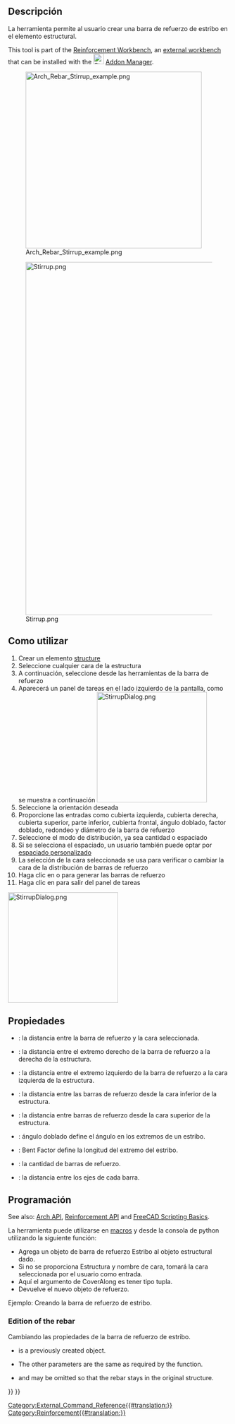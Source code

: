 <languages/>

<div class="mw-translate-fuzzy">
{{docnav/es
|[[Arch_Rebar_BentShape/es|Bent Shape Rebar]]
|[[Arch_Rebar_Helical/es|Helical Rebar]]
|[[Arch_Workbench/es|Arch]]
|IconL=Arch_Rebar_BentShape.svg
|IconC=Workbench_Arch.svg
|IconR=Arch_Rebar_Helical.svg
}}
</div>

<div class="mw-translate-fuzzy">
{{GuiCommand/es
|Name=Arch Rebar Stirrup
|MenuLocation=Arch → Rebar tools
|Workbenches=[[Arch Workbench/es|Arch]], [[BIM Workbench/es|BIM]]
|SeeAlso=[[Arch_Rebar_Helical/es|Helical Rebar]], [[Arch Rebar/es|Rebar]]
|Version=0.17
}}
</div>

<span id="Description"></span>
==Descripción==

<div class="mw-translate-fuzzy">
La herramienta {{KEY | [[Image: Arch_Rebar_Stirrup.png | 16px]] Stirrup Rebar}} permite al usuario crear una barra de refuerzo de estribo en el elemento estructural.
</div>

This tool is part of the [[Reinforcement_Workbench|Reinforcement Workbench]], an [[External_workbenches|external workbench]] that can be installed with the [[Image:Std_AddonMgr.svg|24px]] [[Std_AddonMgr|Addon Manager]].

[[Image:Arch_Rebar_Stirrup_example.png|400px]]
<div class="mw-translate-fuzzy">
[[Image:Stirrup.png|800px]]
</div>

<span id="Usage"></span>
<div class="mw-translate-fuzzy">
==Como utilizar==
</div>

<div class="mw-translate-fuzzy">
# Crear un elemento [[Arch Structure/es|structure]]
# Seleccione cualquier cara de la estructura
# A continuación, seleccione {{KEY|[[Image:Arch_Rebar_Stirrup.png|16px]] Stirrup Rebar}} desde las herramientas de la barra de refuerzo
# Aparecerá un panel de tareas en el lado izquierdo de la pantalla, como se muestra a continuación [[Image:StirrupDialog.png|250px]]
# Seleccione la orientación deseada
# Proporcione las entradas como cubierta izquierda, cubierta derecha, cubierta superior, parte inferior, cubierta frontal, ángulo doblado, factor doblado, redondeo y diámetro de la barra de refuerzo
# Seleccione el modo de distribución, ya sea cantidad o espaciado
# Si se selecciona el espaciado, un usuario también puede optar por [[Custom_Spacing/es|espaciado personalizado]]
# La selección de la cara seleccionada se usa para verificar o cambiar la cara de la distribución de barras de refuerzo
# Haga clic en {{KEY|OK}} o {{KEY|Apply}} para generar las barras de refuerzo
# Haga clic en {{KEY|Cancel}} para salir del panel de tareas
</div>

[[Image:StirrupDialog.png|250px]]
{{Caption|Task panel for the tool}}

<span id="Properties"></span>
==Propiedades== 

* {{PropertyData/es|Front Cover}}: la distancia entre la barra de refuerzo y la cara seleccionada.
* {{PropertyData/es|Right Cover}}: la distancia entre el extremo derecho de la barra de refuerzo a la derecha de la estructura.
* {{PropertyData/es|Left Cover}}: la distancia entre el extremo izquierdo de la barra de refuerzo a la cara izquierda de la estructura.
* {{PropertyData/es|Bottom Cover}}: la distancia entre las barras de refuerzo desde la cara inferior de la estructura.
* {{PropertyData/es|Top Cover}}: la distancia entre barras de refuerzo desde la cara superior de la estructura.
* {{PropertyData/es|Bent Angle}}: ángulo doblado define el ángulo en los extremos de un estribo.
* {{PropertyData/es|Bent Factor}}: Bent Factor define la longitud del extremo del estribo.
* {{PropertyData/es|Amount}}: la cantidad de barras de refuerzo.
* {{PropertyData/es|Spacing}}: la distancia entre los ejes de cada barra.

<span id="Scripting"></span>
<div class="mw-translate-fuzzy">
==Programación==
</div>

See also: [[Arch API|Arch API]], [[Reinforcement API|Reinforcement API]] and [[FreeCAD Scripting Basics|FreeCAD Scripting Basics]].

<div class="mw-translate-fuzzy">
La herramienta {{KEY|[[Image: Arch_Rebar_Stirrup.png|16px]] Stirrup Rebar}} puede utilizarse en [[macros/es|macros]] y desde la consola de python utilizando la siguiente función:
</div>
{{Code|code=
Rebar = makeStirrup(l_cover, r_cover, t_cover, b_cover, f_cover,
                    bentAngle, bentFactor, diameter, rounding, amount_spacing_check, amount_spacing_value,
                    structure=None, facename=None)
}}

<div class="mw-translate-fuzzy">
* Agrega un objeto de barra de refuerzo Estribo al objeto estructural dado.
* Si no se proporciona Estructura y nombre de cara, tomará la cara seleccionada por el usuario como entrada.
* Aquí el argumento de CoverAlong es tener tipo tupla.
* Devuelve el nuevo objeto de refuerzo.
</div>

<span id="Example"></span>
<div class="mw-translate-fuzzy">
Ejemplo:
Creando la barra de refuerzo de estribo.
</div>

{{Code|code=
import Draft, Arch, Stirrup

# It doesn't work if the structure is not based on a face
# Structure = Arch.makeStructure(length=1000, width=400, height=400)

Rect = Draft.makeRectangle(400, 400)
Structure = Arch.makeStructure(Rect, height=1600)
Structure.ViewObject.Transparency = 80
FreeCAD.ActiveDocument.recompute()

Rebar = Stirrup.makeStirrup(20, 20, 20, 20, 20,
                            115, 4, 8, 2, True, 10, Structure, "Face6")
}}

=== Edition of the rebar ===

<div class="mw-translate-fuzzy">
Cambiando las propiedades de la barra de refuerzo de estribo.
</div>

{{Code|code=
editStirrup(Rebar, l_cover, r_cover, t_cover, b_cover, f_cover,
            bentAngle, bentFactor, diameter, rounding, amount_spacing_check, amount_spacing_value,
            structure=None, facename=None)
}}

* {{incode|Rebar}} is a previously created {{incode|StirrupRebar}} object.
* The other parameters are the same as required by the {{incode|makeStirrup()}} function.
* {{incode|structure}} and {{incode|facename}} may be omitted so that the rebar stays in the original structure.

{{Code|code=
import Stirrup

Stirrup.editStirrup(Rebar, 20, 20, 20, 20, 50,
                    100, 4, 14, 8, True, 8)
}}


<div class="mw-translate-fuzzy">
{{docnav/es
|[[Arch_Rebar_BentShape/es|Bent Shape Rebar]]
|[[Arch_Rebar_Helical/es|Helical Rebar]]
|[[Arch_Workbench/es|Arch]]
|IconL=Arch_Rebar_BentShape.svg
|IconC=Workbench_Arch.svg
|IconR=Arch_Rebar_Helical.svg
}}
</div>

[[Category:External_Command_Reference{{#translation:}}]]
[[Category:Reinforcement{{#translation:}}]]
{{BIM_Tools_navi{{#translation:}}}}
{{Userdocnavi{{#translation:}}}}
